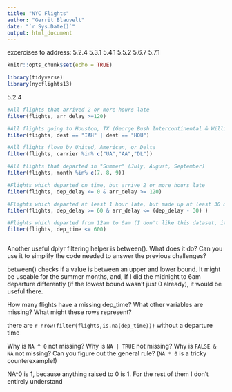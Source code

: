 ```yaml
---
title: "NYC Flights"
author: "Gerrit Blauvelt"
date: "`r Sys.Date()`"
output: html_document
---
```

excercises to address:
5.2.4
5.3.1
5.4.1
5.5.2
5.6.7
5.7.1


```r
knitr::opts_chunk$set(echo = TRUE)
```
```r
library(tidyverse)
library(nycflights13)

```


5.2.4

``` r
#All flights that arrived 2 or more hours late
filter(flights, arr_delay >=120)

#All flights going to Houston, TX (George Bush Intercontinental & William P. Hobby Airports)
filter(flights, dest == "IAH" | dest == "HOU")

#All flights flown by United, American, or Delta
filter(flights, carrier %in% c("UA","AA","DL"))

#All flights that departed in "Summer" (July, August, September)
filter(flights, month %in% c(7, 8, 9))

#Flights which departed on time, but arrive 2 or more hours late
filter(flights, dep_delay <= 0 & arr_delay >= 120)

#Flights which departed at least 1 hour late, but made up at least 30 minutes in the air
filter(flights, dep_delay >= 60 & arr_delay <= (dep_delay - 30) )

#Flights which departed from 12am to 6am (I don't like this dataset, it goes 23:59 -> 24:00 -> 00:01. It should go 23:59 -> 00:00 -> 00:01)
filter(flights, dep_time <= 600)



```



Another useful dplyr filtering helper is between(). What does it do? Can you use it to simplify the code needed to answer the previous challenges?

between() checks if a value is between an upper and lower bound. It might be useable for the summer months, and, If I did the midnight to 6am departure differently (if the lowest bound wasn't just 0 already), it would be useful there.


How many flights have a missing dep_time? What other variables are missing? What might these rows represent?

there are `r nrow(filter(flights,is.na(dep_time)))` without a departure time



Why is `NA ^ 0` not missing? Why is `NA | TRUE` not missing? Why is `FALSE & NA` not missing? Can you figure out the general rule? (`NA * 0` is a tricky counterexample!)

NA^0 is 1, because anything raised to 0 is 1. For the rest of them I don't entirely understand